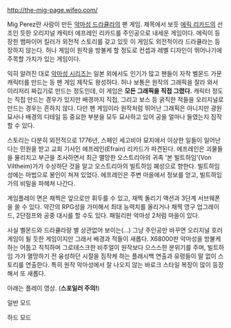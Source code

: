 {{{#!html
<iframe width="420" height="315" src="//www.youtube.com/embed/2aal9dUr-kU" frameborder="0" allowfullscreen></iframe>
}}}
http://the-mig-page.wifeo.com/

Mig Perez란 사람이 만든 [[악마성 시리즈|악마성 드라큘라]]의 팬 게임. 제목에서 보듯 [[에릭 리카드]]의 선조인 듯한 오리지널 캐릭터 에프레인 리카드를 주인공으로 내세운 게임이다. 에릭이 등장한 뱀파이어 킬러가 외전적 스토리를 갖고 있듯 이 게임도 외전적이라 드라큘라는 등장하지 않는다. 허나 게임이 원작을 방불케 할 정도로 컨셉과 레벨 디자인이 뛰어나기에 주목할 가치가 있는 게임이다.

익히 알려진 대로 [[악마성 시리즈]]는 일본 외에서도 인기가 많고 팬들이 자작 벨몬드 가문 캐릭터를 만드는 등 팬 게임 제작도 왕성하다. 허나 보통은 원작의 그래픽을 잘라 와서 이리저리 짜깁기로 만드는 정도인데, 이 게임은 '''모든 그래픽을 직접 그렸다.''' 캐릭터 정도는 직접 만드는 경우가 있지만 배경까지 직접, 그리고 보스 등 굵직한 적들을 오리지널로 만드는 경우는 흔하지 않다. 다만 팬 게임이라 원작처럼 뛰어난 그래픽은 아니지만 광원묘사나 배경의 디테일 등 중요한 부분을 모두 묘사하고 있어 공을 얼마나 들였는지 짐작할 수 있다.

스토리는 다분히 외전적으로 1776년, 스페인 세고비아 묘지에서 이상한 일들이 일어난다는 민원을 받고 교회 기사인 에프레인(Efrain) 리카드가 파견된다. 에프레인은 괴물들을 물리치고 부근을 조사하면서 최근 멸망한 오스트리아의 귀족 '본 빌트하임'(Von Viltheim)가가 수상하단 것을 알고 오스트리아의 빌트하임 폐성으로 향한다. 빌트하임 성에는 마법으로 봉인이 쳐져 있었다. 에프레인은 주변 마을에서 정보를 얻고, 빌트하임 가의 비밀을 파헤쳐 나간다.

게임플레이 면은 채찍은 앞으로만 휘두를 수 있고, 채찍 돌리기 액션과 3단계 서브웨폰을 쓸 수 있다. 약간의 RPG성을 가미해서 최대 능력치를 올리거나 채찍 영구 업그레이드, 2단점프와 공중 대시를 할 수도 있다. 패밀리판 악마성 2처럼 마을이 있다.

사실 벨몬드와 드라큘라랑 별 상관없어 보이는(…) 그냥 주인공만 바꾸면 오리지널 호러 게임이 될 듯한 게임이지만 그래서 배경과 적들이 새롭다. X68000판 악마성을 방불케 하는 어둡고 칙칙하며 그로테스크한 비주얼이 원작보다 으스스한 분위기를 주며, 빌트하임 가가 멸망하기 전 융성하던 시절을 짐작케 하는 플래시백 연출과 유령들이 말 없이 스토리를 연출한다. 특히 원작 악마성에서 잘 나오지 않는 바로크 스타일 복장이 많이 등장해서 또 새롭다.

아래는 플레이 영상. ('''스포일러 주의!''')

{{{#!html
<iframe width="560" height="315" src="//www.youtube.com/embed/Oq6hATfPRdU?list=PLZbK_bYJDM9b4apmv-Nrjj_c1YDei3E0D" frameborder="0" allowfullscreen></iframe>
}}}
일반 모드

{{{#!html
<iframe width="560" height="315" src="//www.youtube.com/embed/LDYqFoXcNw4?list=PLZbK_bYJDM9bbKAJe1gx2lQwhy6cqdEIM" frameborder="0" allowfullscreen></iframe>
}}}
하드 모드

